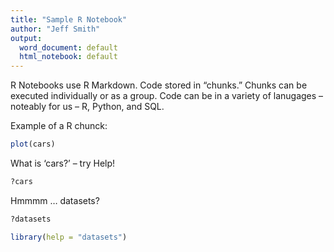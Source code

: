 ```yaml
---
title: "Sample R Notebook"
author: "Jeff Smith"
output:
  word_document: default
  html_notebook: default
---
```


R Notebooks use R Markdown.  Code stored in "chunks."  Chunks can be executed individually or as a group.  Code can be in a variety of lanugages -- noteably for us -- R, Python, and SQL.

Example of a R chunck:

```r
plot(cars)
```
What is 'cars?' -- try Help!
```r
?cars
```

Hmmmm ... datasets?
```r
?datasets
```

```r
library(help = "datasets")
```

